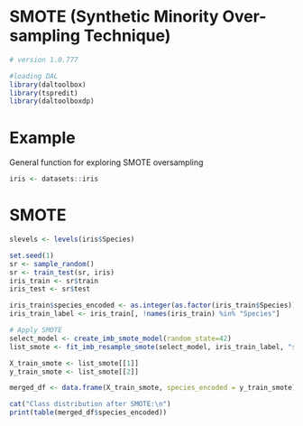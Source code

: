 # SMOTE (Synthetic Minority Over-sampling Technique)

```r

# version 1.0.777

#loading DAL
library(daltoolbox) 
library(tspredit)
library(daltoolboxdp)
```

# Example
General function for exploring SMOTE oversampling

```r
iris <- datasets::iris
```

# SMOTE

```r
slevels <- levels(iris$Species)

set.seed(1)
sr <- sample_random()
sr <- train_test(sr, iris)
iris_train <- sr$train
iris_test <- sr$test

iris_train$species_encoded <- as.integer(as.factor(iris_train$Species))
iris_train_label <- iris_train[, !names(iris_train) %in% "Species"]

# Apply SMOTE
select_model <- create_imb_smote_model(random_state=42)
list_smote <- fit_imb_resample_smote(select_model, iris_train_label, "species_encoded")

X_train_smote <- list_smote[[1]]
y_train_smote <- list_smote[[2]]

merged_df <- data.frame(X_train_smote, species_encoded = y_train_smote)

cat("Class distribution after SMOTE:\n")
print(table(merged_df$species_encoded))
```
